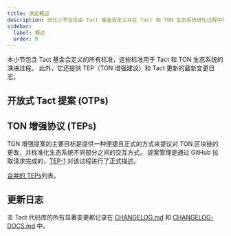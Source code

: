 ```yaml
---
title: 演变概述
description: 进化小节包含由 Tact 基金会定义并在 Tact 和 TON 生态系统进化过程中使用的所有标准
sidebar:
  label: 概述
  order: 0
---
```



本小节包含 Tact 基金会定义的所有标准，这些标准用于 Tact 和 TON 生态系统的演进过程。
此外，它还提供 TEP（TON 增强建议）和 Tact 更新的最新变更日志。

## 开放式 Tact 提案 (OTPs)

<CardGrid>
  <LinkCard
    title="OTP-001"
    href="/zh-cn/ref/evolution/otp-001"
  />
  <LinkCard
    title="OTP-002"
    href="/zh-cn/ref/evolution/otp-002"
  />
  <LinkCard
    title="OTP-003"
    href="/zh-cn/ref/evolution/otp-003"
  />
  <LinkCard
    title="OTP-004"
    href="/zh-cn/ref/evolution/otp-004"
  />
  <LinkCard
    title="OTP-005"
    href="/zh-cn/ref/evolution/otp-005"
  />
  <LinkCard
    title="OTP-006"
    href="/zh-cn/ref/evolution/otp-006"
  />
</CardGrid>

## TON 增强协议 (TEPs)

TON 增强提案的主要目标是提供一种便捷且正式的方式来提议对 TON 区块链的更改，并标准化生态系统不同部分之间的交互方式。 提案管理是通过 GitHub 拉取请求完成的，[TEP-1](https://github.com/ton-blockchain/TEPs/blob/master/text/0001-tep-lifecycle.md) 对该过程进行了正式描述。

[合并的 TEPs](https://github.com/ton-blockchain/TEPs#merged-teps)列表。

## 更新日志

主 Tact 代码库的所有显著变更都记录在 [CHANGELOG.md](https://github.com/tact-lang/tact/blob/main/dev-docs/CHANGELOG.md) 和 [CHANGELOG-DOCS.md](https://github.com/tact-lang/tact/blob/main/dev-docs/CHANGELOG-DOCS.md) 中。
